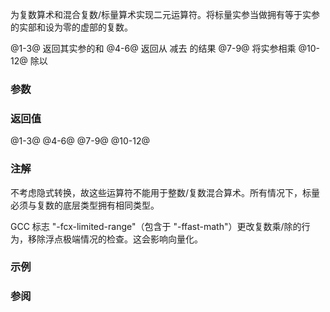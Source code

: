 {{title|operator+,-,*,/ {{small|(std::complex)}}}}
{{cpp/numeric/complex/navbar}}
{{dcl begin}}
{{dcl rev multi|num=1|until1=c++20|dcl1=
template&lt; class T &gt;
std::complex&lt;T&gt; operator+( const std::complex&lt;T&gt;&amp; lhs,
                           const std::complex&lt;T&gt;&amp; rhs );
|since2=c++20|dcl2=
template&lt; class T &gt;
constexpr std::complex&lt;T&gt; operator+( const std::complex&lt;T&gt;&amp; lhs,
                                     const std::complex&lt;T&gt;&amp; rhs );
}}
{{dcl rev multi|num=2|until1=c++20|dcl1=
template&lt; class T &gt;
std::complex&lt;T&gt; operator+( const std::complex&lt;T&gt;&amp; lhs,
                           const T&amp; rhs );
|since2=c++20|dcl2=
template&lt; class T &gt;
constexpr std::complex&lt;T&gt; operator+( const std::complex&lt;T&gt;&amp; lhs,
                                     const T&amp; rhs );
}}
{{dcl rev multi|num=3|until1=c++20|dcl1=
template&lt; class T &gt;
std::complex&lt;T&gt; operator+( const T&amp; lhs,
                           const std::complex&lt;T&gt;&amp; rhs );
|since2=c++20|dcl2=
template&lt; class T &gt;
constexpr std::complex&lt;T&gt; operator+( const T&amp; lhs,
                                     const std::complex&lt;T&gt;&amp; rhs );
}}
{{dcl rev multi|num=4|until1=c++20|dcl1=
template&lt; class T &gt;
std::complex&lt;T&gt; operator-( const std::complex&lt;T&gt;&amp; lhs,
                           const std::complex&lt;T&gt;&amp; rhs );
|since2=c++20|dcl2=
template&lt; class T &gt;
constexpr std::complex&lt;T&gt; operator-( const std::complex&lt;T&gt;&amp; lhs,
                                     const std::complex&lt;T&gt;&amp; rhs );
}}
{{dcl rev multi|num=5|until1=c++20|dcl1=
template&lt; class T &gt;
std::complex&lt;T&gt; operator-( const std::complex&lt;T&gt;&amp; lhs,
                           const T&amp; rhs );
|since2=c++20|dcl2=
template&lt; class T &gt;
constexpr std::complex&lt;T&gt; operator-( const std::complex&lt;T&gt;&amp; lhs,
                                     const T&amp; rhs );
}}
{{dcl rev multi|num=6|until1=c++20|dcl1=
template&lt; class T &gt;
std::complex&lt;T&gt; operator-( const T&amp; lhs,
                           const std::complex&lt;T&gt;&amp; rhs );
|since2=c++20|dcl2=
template&lt; class T &gt;
constexpr std::complex&lt;T&gt; operator-( const T&amp; lhs,
                                     const std::complex&lt;T&gt;&amp; rhs );
}}
{{dcl rev multi|num=7|until1=c++20|dcl1=
template&lt; class T &gt;
std::complex&lt;T&gt; operator*( const std::complex&lt;T&gt;&amp; lhs,
                           const std::complex&lt;T&gt;&amp; rhs );
|since2=c++20|dcl2=
template&lt; class T &gt;
constexpr std::complex&lt;T&gt; operator*( const std::complex&lt;T&gt;&amp; lhs,
                                     const std::complex&lt;T&gt;&amp; rhs );
}}
{{dcl rev multi|num=8|until1=c++20|dcl1=
template&lt; class T &gt;
std::complex&lt;T&gt; operator*( const std::complex&lt;T&gt;&amp; lhs,
                           const T&amp; rhs );
|since2=c++20|dcl2=
template&lt; class T &gt;
constexpr std::complex&lt;T&gt; operator*( const std::complex&lt;T&gt;&amp; lhs,
                                     const T&amp; rhs );
}}
{{dcl rev multi|num=9|until1=c++20|dcl1=
template&lt; class T &gt;
std::complex&lt;T&gt; operator*( const T&amp; lhs,
                           const std::complex&lt;T&gt;&amp; rhs );
|since2=c++20|dcl2=
template&lt; class T &gt;
constexpr std::complex&lt;T&gt; operator*( const T&amp; lhs,
                                     const std::complex&lt;T&gt;&amp; rhs );
}}
{{dcl rev multi|num=10|until1=c++20|dcl1=
template&lt; class T &gt;
std::complex&lt;T&gt; operator/( const std::complex&lt;T&gt;&amp; lhs,
                           const std::complex&lt;T&gt;&amp; rhs );
|since2=c++20|dcl2=
template&lt; class T &gt;
constexpr std::complex&lt;T&gt; operator/( const std::complex&lt;T&gt;&amp; lhs,
                                     const std::complex&lt;T&gt;&amp; rhs );
}}
{{dcl rev multi|num=11|until1=c++20|dcl1=
template&lt; class T &gt;
std::complex&lt;T&gt; operator/( const std::complex&lt;T&gt;&amp; lhs,
                           const T&amp; rhs );
|since2=c++20|dcl2=
template&lt; class T &gt;
constexpr std::complex&lt;T&gt; operator/( const std::complex&lt;T&gt;&amp; lhs,
                                     const T&amp; rhs );
}}
{{dcl rev multi|num=12|until1=c++20|dcl1=
template&lt; class T &gt;
std::complex&lt;T&gt; operator/( const T&amp; lhs,
                           const std::complex&lt;T&gt;&amp; rhs );
|since2=c++20|dcl2=
template&lt; class T &gt;
constexpr std::complex&lt;T&gt; operator/( const T&amp; lhs,
                                     const std::complex&lt;T&gt;&amp; rhs );
}}
{{dcl end}}

为复数算术和混合复数/标量算术实现二元运算符。将标量实参当做拥有等于实参的实部和设为零的虚部的复数。

@1-3@ 返回其实参的和
@4-6@ 返回从 {{c|lhs}} 减去 {{c|rhs}} 的结果
@7-9@ 将实参相乘
@10-12@ {{c|lhs}} 除以 {{c|rhs}}

===参数===
{{par begin}}
{{par|lhs, rhs|实参：两个复数，或一个复数与一个拥有匹配类型（{{c|float}}、{{c|double}}、{{c|long double}}）的标量}}
{{par end}}

===返回值===
@1-3@ {{c|1= std::complex&lt;T&gt;(lhs) += rhs }}
@4-6@ {{c|1= std::complex&lt;T&gt;(lhs) -= rhs }}
@7-9@ {{c|1= std::complex&lt;T&gt;(lhs) *= rhs }}
@10-12@ {{c|1= std::complex&lt;T&gt;(lhs) /= rhs }}

===注解===
{{lt|cpp/language/template_argument_deduction|模板实参推导}}不考虑隐式转换，故这些运算符不能用于整数/复数混合算术。所有情况下，标量必须与复数的底层类型拥有相同类型。

GCC 标志 "-fcx-limited-range"（包含于 "-ffast-math"）更改复数乘/除的行为，移除浮点极端情况的检查。这会影响向量化。

===示例===
{{example
|code=
#include &lt;complex&gt;
#include &lt;iostream&gt;

int main()
{
    std::complex&lt;double&gt; c2(2.0, 0.0);
    std::complex&lt;double&gt; ci(0.0, 1.0);

    std::cout &lt;&lt; ci &lt;&lt; " + " &lt;&lt; c2 &lt;&lt; " = " &lt;&lt; ci + c2 &lt;&lt; '\n'
              &lt;&lt; ci &lt;&lt; " * " &lt;&lt; ci &lt;&lt; " = " &lt;&lt; ci * ci &lt;&lt; '\n'
              &lt;&lt; ci &lt;&lt; " + " &lt;&lt; c2 &lt;&lt; " / " &lt;&lt; ci &lt;&lt; " = " &lt;&lt; ci + c2 / ci &lt;&lt; '\n'
              &lt;&lt; 1  &lt;&lt; " / " &lt;&lt; ci &lt;&lt; " = " &lt;&lt; 1.0 / ci &lt;&lt; '\n';

//    std::cout &lt;&lt; 1.f/ci; // 编译错误
//    std::cout &lt;&lt; 1/ci; // 编译错误
}
|output=
(0,1) + (2,0) = (2,1)
(0,1) * (0,1) = (-1,0)
(0,1) + (2,0) / (0,1) = (0,-1)
1 / (0,1) = (0,-1)
}}

===参阅===
{{dsc begin}}
{{dsc inc|cpp/numeric/complex/dsc operator_arith}}
{{dsc inc|cpp/numeric/complex/dsc operator_arith2}}
{{dsc end}}

{{langlinks|de|en|es|fr|it|ja|pt|ru}}